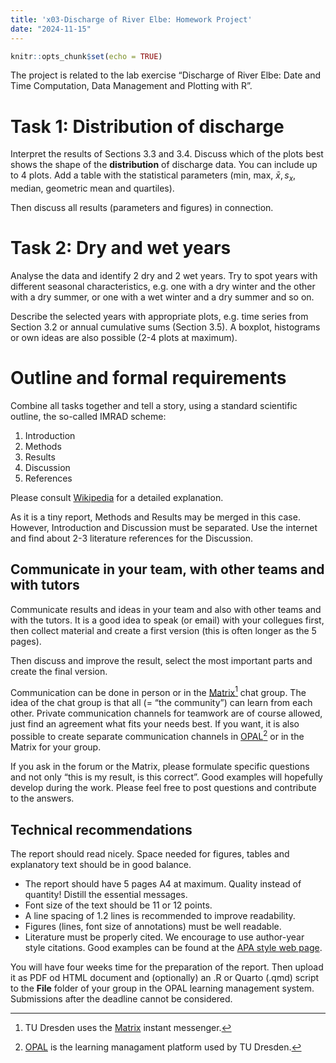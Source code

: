 ---
title: 'x03-Discharge of River Elbe: Homework Project'
date: "2024-11-15"
---

```{r setup, include=FALSE}
knitr::opts_chunk$set(echo = TRUE)
```

The project is related to the lab exercise
"Discharge of River Elbe: Date and Time Computation, Data Management and Plotting with R".


# Task 1: Distribution of discharge

Interpret the results of Sections 3.3 and 3.4. Discuss which of the
plots best shows the shape of the **distribution** of discharge
data. You can include up to 4 plots. Add a table with the statistical
parameters (min, max, $\bar{x}, s_x$, median, geometric mean and
quartiles).

Then discuss all results (parameters and figures) in connection.

# Task 2: Dry and wet years

Analyse the data and identify 2 dry and 2 wet years. Try to spot years
with different seasonal characteristics, e.g. one with a dry winter
and the other with a dry summer, or one with a wet winter and a dry
summer and so on.

Describe the selected years with appropriate plots, e.g. time series
from Section 3.2 or annual cumulative sums (Section 3.5). A boxplot,
histograms or own ideas are also possible (2-4 plots at maximum).

# Outline and formal requirements

Combine all tasks together and tell a story, using a standard scientific outline,
the so-called IMRAD scheme:

1. Introduction
2. Methods
3. Results
4. Discussion
5. References

Please consult [Wikipedia](https://en.wikipedia.org/wiki/IMRAD) for a detailed explanation.

As it is a tiny report, Methods and Results may be merged in this
case. However, Introduction and Discussion must be separated. Use the
internet and find about 2-3 literature references for the Discussion.


## Communicate in your team, with other teams and with tutors

Communicate results and ideas in your team and also with other teams
and with the tutors. It is a good idea to speak (or email) with your
collegues first, then collect material and create a first version
(this is often longer as the 5 pages).

Then discuss and improve the result, select the most important parts
and create the final version.

Communication can be done in person or in the [Matrix](https://matrix.org)[^Matrix] chat group. 
The idea of the chat group is that all (= "the community") can learn from each other. Private
communication channels for teamwork are of course allowed, just find
an agreement what fits your needs best. If you want, it is also
possible to create separate communication channels in 
[OPAL](https://tud.de/opal)[^OPAL]
or in the Matrix for your group.

If you ask in the forum or the Matrix, please formulate specific 
questions and not only "this is my result, is this correct". Good examples
will hopefully develop during the work. Please feel free to post questions and
contribute to the answers.

## Technical recommendations

The report should read nicely. Space needed for figures, tables and 
explanatory text should be in good balance.

* The report should have 5 pages A4 at maximum. Quality instead of quantity! Distill the essential messages.
* Font size of the text should be 11 or 12 points.
* A line spacing of 1.2 lines is recommended to improve readability.
* Figures (lines, font size of annotations) must be well readable.
* Literature must be properly cited. We encourage to use author-year style citations. Good examples can be found at the [APA style web page](https://apastyle.apa.org/style-grammar-guidelines/references/examples).

You will have four weeks time for the preparation of the report. Then upload it as 
PDF od HTML document and (optionally) an .R or Quarto (.qmd) script to the
**File** folder of your group in the OPAL learning management system. 
Submissions after the deadline cannot be considered.

[^OPAL]: [OPAL](https://tud.de/opal)  is the learning managament platform used by TU Dresden.
[^Matrix]: TU Dresden uses the [Matrix](https://doc.matrix.tu-dresden.de) instant messenger.

